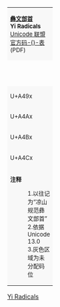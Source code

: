 {| class="wikitable nounderlines" style="border-collapse:collapse;background:#FFFFFF;font-size:large;text-align:center"
| colspan="17" style="background:#F8F8F8;font-size:small" | '''[[彝文部首]]'''{{ref label|UA490_region|1}}<br>'''Yi Radicals'''{{ref label|UA490_as_of_Unicode_version|2}}{{ref label|UA490_grey|3}}<br />[https://www.unicode.org/charts/PDF/UA490.pdf Unicode 联盟官方码-{}-表] (PDF)
|- style="background:#F8F8F8;font-size:small"
| style="width:45pt" | &nbsp; || style="width:20pt"  | 0 || style="width:20pt"  | 1 || style="width:20pt"  | 2 || style="width:20pt"  | 3 || style="width:20pt"  | 4 || style="width:20pt"  | 5 || style="width:20pt"  | 6 || style="width:20pt"  | 7 || style="width:20pt"  | 8 || style="width:20pt"  | 9 || style="width:20pt"  | A || style="width:20pt"  | B || style="width:20pt"  | C || style="width:20pt"  | D || style="width:20pt"  | E || style="width:20pt"  | F
|-
| style="background:#F8F8F8;font-size:small" | U+A49x
| title="U+A490: YI RADICAL QOT" | ꒐
| title="U+A491: YI RADICAL LI" | ꒑
| title="U+A492: YI RADICAL KIT" | ꒒
| title="U+A493: YI RADICAL NYIP" | ꒓
| title="U+A494: YI RADICAL CYP" | ꒔
| title="U+A495: YI RADICAL SSI" | ꒕
| title="U+A496: YI RADICAL GGOP" | ꒖
| title="U+A497: YI RADICAL GEP" | ꒗
| title="U+A498: YI RADICAL MI" | ꒘
| title="U+A499: YI RADICAL HXIT" | ꒙
| title="U+A49A: YI RADICAL LYR" | ꒚
| title="U+A49B: YI RADICAL BBUT" | ꒛
| title="U+A49C: YI RADICAL MOP" | ꒜
| title="U+A49D: YI RADICAL YO" | ꒝
| title="U+A49E: YI RADICAL PUT" | ꒞
| title="U+A49F: YI RADICAL HXUO" | ꒟
|-
| style="background:#F8F8F8;font-size:small" | U+A4Ax
| title="U+A4A0: YI RADICAL TAT" | ꒠
| title="U+A4A1: YI RADICAL GA" | ꒡
| title="U+A4A2: YI RADICAL ZUP" | ꒢
| title="U+A4A3: YI RADICAL CYT" | ꒣
| title="U+A4A4: YI RADICAL DDUR" | ꒤
| title="U+A4A5: YI RADICAL BUR" | ꒥
| title="U+A4A6: YI RADICAL GGUO" | ꒦
| title="U+A4A7: YI RADICAL NYOP" | ꒧
| title="U+A4A8: YI RADICAL TU" | ꒨
| title="U+A4A9: YI RADICAL OP" | ꒩
| title="U+A4AA: YI RADICAL JJUT" | ꒪
| title="U+A4AB: YI RADICAL ZOT" | ꒫
| title="U+A4AC: YI RADICAL PYT" | ꒬
| title="U+A4AD: YI RADICAL HMO" | ꒭
| title="U+A4AE: YI RADICAL YIT" | ꒮
| title="U+A4AF: YI RADICAL VUR" | ꒯
|-
| style="background:#F8F8F8;font-size:small" | U+A4Bx
| title="U+A4B0: YI RADICAL SHY" | ꒰
| title="U+A4B1: YI RADICAL VEP" | ꒱
| title="U+A4B2: YI RADICAL ZA" | ꒲
| title="U+A4B3: YI RADICAL JO" | ꒳
| title="U+A4B4: YI RADICAL NZUP" | ꒴
| title="U+A4B5: YI RADICAL JJY" | ꒵
| title="U+A4B6: YI RADICAL GOT" | ꒶
| title="U+A4B7: YI RADICAL JJIE" | ꒷
| title="U+A4B8: YI RADICAL WO" | ꒸
| title="U+A4B9: YI RADICAL DU" | ꒹
| title="U+A4BA: YI RADICAL SHUR" | ꒺
| title="U+A4BB: YI RADICAL LIE" | ꒻
| title="U+A4BC: YI RADICAL CY" | ꒼
| title="U+A4BD: YI RADICAL CUOP" | ꒽
| title="U+A4BE: YI RADICAL CIP" | ꒾
| title="U+A4BF: YI RADICAL HXOP" | ꒿
|-
| style="background:#F8F8F8;font-size:small" | U+A4Cx
| title="U+A4C0: YI RADICAL SHAT" | ꓀
| title="U+A4C1: YI RADICAL ZUR" | ꓁
| title="U+A4C2: YI RADICAL SHOP" | ꓂
| title="U+A4C3: YI RADICAL CHE" | ꓃
| title="U+A4C4: YI RADICAL ZZIET" | ꓄
| title="U+A4C5: YI RADICAL NBIE" | ꓅
| title="U+A4C6: YI RADICAL KE" | ꓆
| title="Reserved" style="background-color:#CCCCCC;" |  
| title="Reserved" style="background-color:#CCCCCC;" |  
| title="Reserved" style="background-color:#CCCCCC;" |  
| title="Reserved" style="background-color:#CCCCCC;" |  
| title="Reserved" style="background-color:#CCCCCC;" |  
| title="Reserved" style="background-color:#CCCCCC;" |  
| title="Reserved" style="background-color:#CCCCCC;" |  
| title="Reserved" style="background-color:#CCCCCC;" |  
| title="Reserved" style="background-color:#CCCCCC;" |  
|-
| colspan="17" style="background:#F8F8F8;font-size:small;text-align:left" | '''注释'''
:1.{{note|UA490_region}}以往记为“凉山规范彝文部首”
:2.{{note|UA490_as_of_Unicode_version}}依据 Unicode 13.0
:3.{{note|UA490_grey}}灰色区域为未分配码位
|}<noinclude>
[[Category:Unicode模板|Yi Radicals]]
</noinclude>